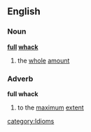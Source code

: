 ==English==
===Noun===
'''[[full]] [[whack]]'''
# the [[whole]] [[amount]]
===Adverb===
'''full whack'''
# to the [[maximum]] [[extent]]
[[category:Idioms]]